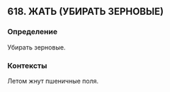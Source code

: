 ## 618. ЖАТЬ (УБИРАТЬ ЗЕРНОВЫЕ)
### Определение
Убирать зерновые.

### Контексты
Летом жнут пшеничные поля.

